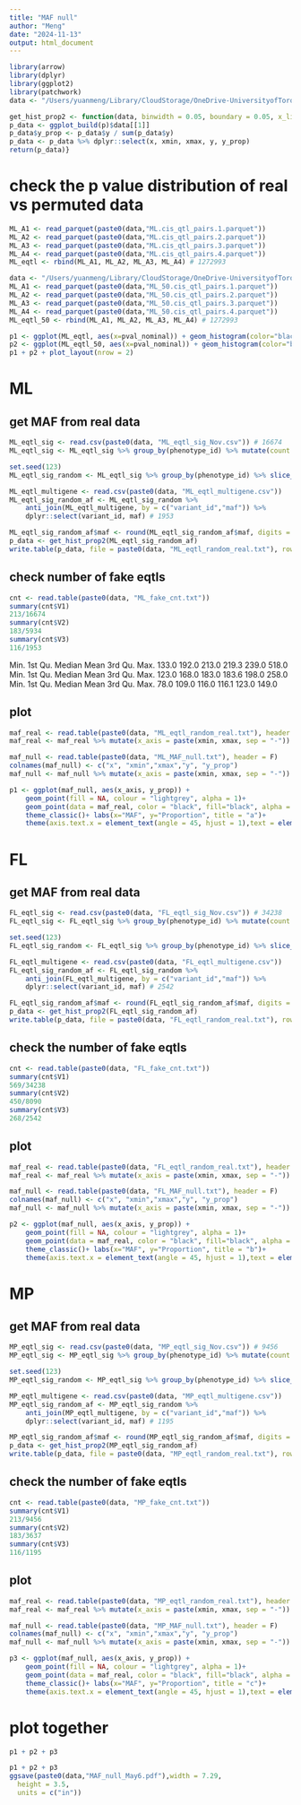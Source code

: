 ```yaml
---
title: "MAF null"
author: "Meng"
date: "2024-11-13"
output: html_document
---
```


```r
library(arrow)
library(dplyr)
library(ggplot2)
library(patchwork)
data <- "/Users/yuanmeng/Library/CloudStorage/OneDrive-UniversityofToronto/Manuscripts/rumex_eqtl/eqtl/"
```

```r
get_hist_prop2 <- function(data, binwidth = 0.05, boundary = 0.05, x_limits = c(0.05, 0.5)) {p <- ggplot(data, aes(x = maf)) + geom_histogram(binwidth = binwidth, boundary = boundary) + scale_x_continuous(limits = x_limits)
p_data <- ggplot_build(p)$data[[1]]
p_data$y_prop <- p_data$y / sum(p_data$y)
p_data <- p_data %>% dplyr::select(x, xmin, xmax, y, y_prop)
return(p_data)}
```


# check the p value distribution of real vs permuted data
```r
ML_A1 <- read_parquet(paste0(data,"ML.cis_qtl_pairs.1.parquet"))
ML_A2 <- read_parquet(paste0(data,"ML.cis_qtl_pairs.2.parquet"))
ML_A3 <- read_parquet(paste0(data,"ML.cis_qtl_pairs.3.parquet"))
ML_A4 <- read_parquet(paste0(data,"ML.cis_qtl_pairs.4.parquet"))
ML_eqtl <- rbind(ML_A1, ML_A2, ML_A3, ML_A4) # 1272993

data <- "/Users/yuanmeng/Library/CloudStorage/OneDrive-UniversityofToronto/Manuscripts/rumex_eqtl/ml/"
ML_A1 <- read_parquet(paste0(data,"ML_50.cis_qtl_pairs.1.parquet"))
ML_A2 <- read_parquet(paste0(data,"ML_50.cis_qtl_pairs.2.parquet"))
ML_A3 <- read_parquet(paste0(data,"ML_50.cis_qtl_pairs.3.parquet"))
ML_A4 <- read_parquet(paste0(data,"ML_50.cis_qtl_pairs.4.parquet"))
ML_eqtl_50 <- rbind(ML_A1, ML_A2, ML_A3, ML_A4) # 1272993

p1 <- ggplot(ML_eqtl, aes(x=pval_nominal)) + geom_histogram(color="black", fill="white", binwidth = 0.005) + theme_classic() + xlab("p-value")+ggtitle("real")
p2 <- ggplot(ML_eqtl_50, aes(x=pval_nominal)) + geom_histogram(color="black", fill="white", binwidth = 0.005) + theme_classic() + xlab("p-value")+ggtitle("1 permutation")
p1 + p2 + plot_layout(nrow = 2)
```



# ML
## get MAF from real data
```r
ML_eqtl_sig <- read.csv(paste0(data, "ML_eqtl_sig_Nov.csv")) # 16674
ML_eqtl_sig <- ML_eqtl_sig %>% group_by(phenotype_id) %>% mutate(count = n()) %>% ungroup() %>% filter(count <= 10) # 5934

set.seed(123)
ML_eqtl_sig_random <- ML_eqtl_sig %>% group_by(phenotype_id) %>% slice_sample(n = 1)  # 2047

ML_eqtl_multigene <- read.csv(paste0(data, "ML_eqtl_multigene.csv"))
ML_eqtl_sig_random_af <- ML_eqtl_sig_random %>% 
    anti_join(ML_eqtl_multigene, by = c("variant_id","maf")) %>%
    dplyr::select(variant_id, maf) # 1953

ML_eqtl_sig_random_af$maf <- round(ML_eqtl_sig_random_af$maf, digits = 3)
p_data <- get_hist_prop2(ML_eqtl_sig_random_af)
write.table(p_data, file = paste0(data, "ML_eqtl_random_real.txt"), row.names = FALSE, quote = FALSE, sep = "\t", col.names = T) 
```

## check number of fake eqtls
```r
cnt <- read.table(paste0(data, "ML_fake_cnt.txt"))
summary(cnt$V1)
213/16674
summary(cnt$V2)
183/5934
summary(cnt$V3)
116/1953
```
   Min. 1st Qu.  Median    Mean 3rd Qu.    Max. 
  133.0   192.0   213.0   219.3   239.0   518.0 
   Min. 1st Qu.  Median    Mean 3rd Qu.    Max. 
  123.0   168.0   183.0   183.6   198.0   258.0 
   Min. 1st Qu.  Median    Mean 3rd Qu.    Max. 
   78.0   109.0   116.0   116.1   123.0   149.0 
   
## plot
```r
maf_real <- read.table(paste0(data, "ML_eqtl_random_real.txt"), header = T)
maf_real <- maf_real %>% mutate(x_axis = paste(xmin, xmax, sep = "-"))

maf_null <- read.table(paste0(data, "ML_MAF_null.txt"), header = F)
colnames(maf_null) <- c("x", "xmin","xmax","y", "y_prop")
maf_null <- maf_null %>% mutate(x_axis = paste(xmin, xmax, sep = "-"))

p1 <- ggplot(maf_null, aes(x_axis, y_prop)) + 
    geom_point(fill = NA, colour = "lightgrey", alpha = 1)+
    geom_point(data = maf_real, color = "black", fill="black", alpha = 0.9)+ 
    theme_classic()+ labs(x="MAF", y="Proportion", title = "a")+
    theme(axis.text.x = element_text(angle = 45, hjust = 1),text = element_text(size = 10))
```

# FL
## get MAF from real data
```r
FL_eqtl_sig <- read.csv(paste0(data, "FL_eqtl_sig_Nov.csv")) # 34238
FL_eqtl_sig <- FL_eqtl_sig %>% group_by(phenotype_id) %>% mutate(count = n()) %>% ungroup() %>% filter(count <= 10) # 8090

set.seed(123)
FL_eqtl_sig_random <- FL_eqtl_sig %>% group_by(phenotype_id) %>% slice_sample(n = 1)  # 2677

FL_eqtl_multigene <- read.csv(paste0(data, "FL_eqtl_multigene.csv"))
FL_eqtl_sig_random_af <- FL_eqtl_sig_random %>% 
    anti_join(FL_eqtl_multigene, by = c("variant_id","maf")) %>%
    dplyr::select(variant_id, maf) # 2542

FL_eqtl_sig_random_af$maf <- round(FL_eqtl_sig_random_af$maf, digits = 3)
p_data <- get_hist_prop2(FL_eqtl_sig_random_af)
write.table(p_data, file = paste0(data, "FL_eqtl_random_real.txt"), row.names = FALSE, quote = FALSE, sep = "\t", col.names = T) 
```

## check the number of fake eqtls
```r
cnt <- read.table(paste0(data, "FL_fake_cnt.txt"))
summary(cnt$V1)
569/34238
summary(cnt$V2)
450/8090
summary(cnt$V3)
268/2542
```


## plot
```r
maf_real <- read.table(paste0(data, "FL_eqtl_random_real.txt"), header = T)
maf_real <- maf_real %>% mutate(x_axis = paste(xmin, xmax, sep = "-"))

maf_null <- read.table(paste0(data, "FL_MAF_null.txt"), header = F)
colnames(maf_null) <- c("x", "xmin","xmax","y", "y_prop")
maf_null <- maf_null %>% mutate(x_axis = paste(xmin, xmax, sep = "-"))

p2 <- ggplot(maf_null, aes(x_axis, y_prop)) + 
    geom_point(fill = NA, colour = "lightgrey", alpha = 1)+
    geom_point(data = maf_real, color = "black", fill="black", alpha = 0.9)+ 
    theme_classic()+ labs(x="MAF", y="Proportion", title = "b")+
    theme(axis.text.x = element_text(angle = 45, hjust = 1),text = element_text(size = 10))
```


# MP
## get MAF from real data
```r
MP_eqtl_sig <- read.csv(paste0(data, "MP_eqtl_sig_Nov.csv")) # 9456
MP_eqtl_sig <- MP_eqtl_sig %>% group_by(phenotype_id) %>% mutate(count = n()) %>% ungroup() %>% filter(count <= 10) # 3637

set.seed(123)
MP_eqtl_sig_random <- MP_eqtl_sig %>% group_by(phenotype_id) %>% slice_sample(n = 1)  # 1257

MP_eqtl_multigene <- read.csv(paste0(data, "MP_eqtl_multigene.csv"))
MP_eqtl_sig_random_af <- MP_eqtl_sig_random %>% 
    anti_join(MP_eqtl_multigene, by = c("variant_id","maf")) %>%
    dplyr::select(variant_id, maf) # 1195

MP_eqtl_sig_random_af$maf <- round(MP_eqtl_sig_random_af$maf, digits = 3)
p_data <- get_hist_prop2(MP_eqtl_sig_random_af)
write.table(p_data, file = paste0(data, "MP_eqtl_random_real.txt"), row.names = FALSE, quote = FALSE, sep = "\t", col.names = T) 
```

## check the number of fake eqtls
```r
cnt <- read.table(paste0(data, "MP_fake_cnt.txt"))
summary(cnt$V1)
213/9456
summary(cnt$V2)
183/3637
summary(cnt$V3)
116/1195
```


## plot
```r
maf_real <- read.table(paste0(data, "MP_eqtl_random_real.txt"), header = T)
maf_real <- maf_real %>% mutate(x_axis = paste(xmin, xmax, sep = "-"))

maf_null <- read.table(paste0(data, "MP_MAF_null.txt"), header = F)
colnames(maf_null) <- c("x", "xmin","xmax","y", "y_prop")
maf_null <- maf_null %>% mutate(x_axis = paste(xmin, xmax, sep = "-"))

p3 <- ggplot(maf_null, aes(x_axis, y_prop)) + 
    geom_point(fill = NA, colour = "lightgrey", alpha = 1)+
    geom_point(data = maf_real, color = "black", fill="black", alpha = 0.9)+ 
    theme_classic()+ labs(x="MAF", y="Proportion", title = "c")+
    theme(axis.text.x = element_text(angle = 45, hjust = 1),text = element_text(size = 10))
```

# plot together
```r
p1 + p2 + p3
```
```r
p1 + p2 + p3
ggsave(paste0(data,"MAF_null_May6.pdf"),width = 7.29,
  height = 3.5,
  units = c("in"))
```